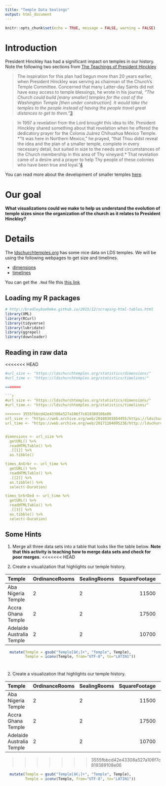 ```yaml
---
title: "Temple Data Sealings"
output: html_document
---
```


```r
knitr::opts_chunk$set(echo = TRUE, message = FALSE, warning = FALSE)
```

# Introduction

President Hinckley has had a significant impact on temples in our history.  Note the following two sections from [The Teachings of President Hinckley](https://www.lds.org/manual/teachings-of-presidents-of-the-church-gordon-b-hinckley?lang=eng)

> The inspiration for this plan had begun more than 20 years earlier, when President Hinckley was serving as chairman of the Church’s Temple Committee. Concerned that many Latter-day Saints did not have easy access to temple blessings, he wrote in his journal, *“The Church could build [many smaller] temples for the cost of the Washington Temple [then under construction]. It would take the temples to the people instead of having the people travel great distances to get to them.”*[3](https://www.lds.org/manual/teachings-of-presidents-of-the-church-gordon-b-hinckley/chapter-23-the-blessings-of-the-holy-temple?lang=eng)

> In 1997 a revelation from the Lord brought this idea to life. President Hinckley shared something about that revelation when he offered the dedicatory prayer for the Colonia Juárez Chihuahua Mexico Temple. *“It was here in Northern Mexico,” he prayed, “that Thou didst reveal the idea and the plan of a smaller temple, complete in every necessary detail, but suited in size to the needs and circumstances of the Church membership in this area of Thy vineyard.* That revelation came of a desire and a prayer to help Thy people of these colonies who have been true and loyal.”[4](https://www.lds.org/manual/teachings-of-presidents-of-the-church-gordon-b-hinckley/chapter-23-the-blessings-of-the-holy-temple?lang=eng)

You can read more about the development of smaller temples [here](https://rsc.byu.edu/archived/colonia-ju-rez-temple-prophet-s-inspiration/president-hinckleys-revelation-and-recent#_edn1).

# Our goal

**What visualizations could we make to help us understand the evolution of temple sizes since the organization of the church as it relates to President Hinckley?**

# Details

The [ldschurchtemples.org](http://ldschurchtemples.org/) has some nice data on LDS temples.  We will be using the following webpages to get size and timelines.

* [dimensions](https://web.archive.org/web/20180301054455/https://ldschurchtemples.org/statistics/dimensions/){target="blank"}
* [timelines](https://web.archive.org/web/20171104095236/http://ldschurchtemples.org:80/statistics/timelines/){target="blank"}

You can get the `.Rmd` file this [this link](temple_sealings.Rmd)

## Loading my R packages

```r
# http://bradleyboehmke.github.io/2015/12/scraping-html-tables.html
library(XML)
library(RCurl)
library(tidyverse)
library(lubridate)
library(ggrepel)
library(downloader)

```

## Reading in raw data
<<<<<<< HEAD

```r
#url_size <- "https://ldschurchtemples.org/statistics/dimensions/"
#url_time <- "https://ldschurchtemples.org/statistics/timelines/"

=======

```r
#url_size <- "https://ldschurchtemples.org/statistics/dimensions/"
#url_time <- "https://ldschurchtemples.org/statistics/timelines/"

>>>>>>> 3555fbbcd42e43308a527a106f7c819389108e06
url_size <- "https://web.archive.org/web/20180301054455/https://ldschurchtemples.org/statistics/dimensions/"
url_time <- "https://web.archive.org/web/20171104095236/http://ldschurchtemples.org:80/statistics/timelines/"


dimensions <- url_size %>%
  getURL() %>%
  readHTMLTable() %>%
  .[[1]] %>%
  as.tibble()

times_AnGrbr <- url_time %>%
  getURL() %>%
  readHTMLTable() %>%
  .[[2]] %>%
  as.tibble() %>%
  select(-Duration)

times_GrbrDed <- url_time %>%
  getURL() %>%
  readHTMLTable() %>%
  .[[3]] %>%
  as.tibble() %>%
  select(-Duration)

```

## Some Hints

1. Merge all three data sets into a table that looks like the table below.  **Note that this activity is teaching how to merge data sets and check for poor merges.**
<<<<<<< HEAD

2. Create a visualization that highlights our temple history.


|Temple                    |OrdinanceRooms |SealingRooms | SquareFootage|Announced  |Ground.Broken |Dedicated  |
|:-------------------------|:--------------|:------------|-------------:|:----------|:-------------|:----------|
|Aba Nigeria Temple        |2              |2            |         11500|2000-04-02 |2002-02-23    |2005-08-07 |
|Accra Ghana Temple        |2              |2            |         17500|1998-02-16 |2001-11-16    |2004-01-11 |
|Adelaide Australia Temple |2              |2            |         10700|1999-03-17 |1999-05-29    |2000-06-15 |


```r
  mutate(Temple = gsub("Temple[â€¡]+", "Temple", Temple),
         Temple = iconv(Temple, from="UTF-8", to="LATIN1"))

```


<!-- # Class Activity (RegEx & Joining) -->

<!-- ## Visualizing Temples -->

<!-- **[temple data sealing activity](https://byuistats.github.io/M335/temple_sealings.html)** -->

<!-- **GOAL: Merge the data sets together to build a graphic about temples that incorporates time and size into the visualization.** -->

<!-- > 1. You will need regular expressions to help you with the merge. -->
<!-- > 2. With your final data parse the announcement date column to a data object -->
<!-- > 3. Check your logic on your data aggregation. -->

<!-- > - [str_replace_all()](http://stringr.tidyverse.org/reference/str_replace.html) -->
<!-- > - follow [link](https://www.rdocumentation.org/packages/stringi/versions/1.1.5/topics/stringi-search-regex) to regular expression information -->
<!-- > - now remove the trailing characters after Temple - [regex101](https://regex101.com/) or [regexr](https://regexr.com) -->

<!-- ```{r, include=FALSE, eval=FALSE} -->
<!--   mutate(Temple = gsub("Temple[â€¡]+", "Temple", Temple), -->
<!--          Temple = iconv(Temple, from="UTF-8", to="LATIN1")) -->
<!-- ``` -->
=======

2. Create a visualization that highlights our temple history.


|Temple                    |OrdinanceRooms |SealingRooms | SquareFootage|Announced  |Ground.Broken |Dedicated  |
|:-------------------------|:--------------|:------------|-------------:|:----------|:-------------|:----------|
|Aba Nigeria Temple        |2              |2            |         11500|2000-04-02 |2002-02-23    |2005-08-07 |
|Accra Ghana Temple        |2              |2            |         17500|1998-02-16 |2001-11-16    |2004-01-11 |
|Adelaide Australia Temple |2              |2            |         10700|1999-03-17 |1999-05-29    |2000-06-15 |

>>>>>>> 3555fbbcd42e43308a527a106f7c819389108e06

```r
  mutate(Temple = gsub("Temple[â€¡]+", "Temple", Temple),
         Temple = iconv(Temple, from="UTF-8", to="LATIN1"))

```

